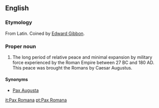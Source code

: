 ==English==
{{wikipedia}}
===Etymology===
From Latin.  Coined by [[w:Edward Gibbon|Edward Gibbon]].

===Proper noun===
{{en-proper noun|sg=[[Pax]] [[Romana]]}}
# The long period of relative peace and minimal expansion by military force experienced by the Roman Empire between 27 BC and 180 AD. This peace was brought the Romans by Caesar Augustus.

====Synonyms====
*[[Pax Augusta]]

[[it:Pax Romana]]
[[pt:Pax Romana]]